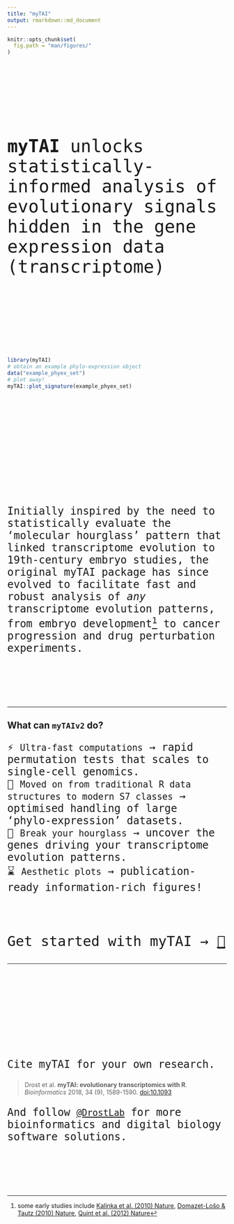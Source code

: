 ```yaml
---
title: "myTAI"
output: rmarkdown::md_document
---
```


```r
knitr::opts_chunk$set(
  fig.path = "man/figures/"
)
```

<br/><br/>

<br/><br/>

<br/><br/>

<p style="font-family: 'Fira Mono', monospace; font-size: 2.5rem;">
**myTAI** unlocks statistically-informed analysis of evolutionary signals hidden in the gene expression data (transcriptome)
</p>

<br/><br/>

<br/><br/>

<br/><br/>

```r
library(myTAI)
# obtain an example phylo-expression object
data("example_phyex_set")
# plot away!
myTAI::plot_signature(example_phyex_set)  
```

<!-- ![plot_signature function output](../vignettes/Figures/plot_signature_out.png) -->
<!-- ![plot_signature function output2](../man/figures/plot_signature_out.png) -->
<!-- ![plot_signature function output3](index_files/figure-markdown_strict/unnamed-chunk-1-1.png) -->

<br/><br/>

<br/><br/>

<br/><br/>

<br/><br/>

<br/><br/>

<p style="font-family: 'Fira Mono', monospace; font-size: 1.5rem;">
Initially inspired by the need to statistically evaluate the 'molecular hourglass' pattern that linked transcriptome evolution to 19th-century embryo studies, the original myTAI package has since evolved to facilitate fast and robust analysis of *any* transcriptome evolution patterns, from embryo development^[some early studies include [Kalinka et al. (2010) Nature](https://www.nature.com/articles/nature09634), [Domazet-Lošo & Tautz (2010) Nature](https://www.nature.com/articles/nature09632), [Quint et al. (2012) Nature](https://www.nature.com/articles/nature11394)] to cancer progression and drug perturbation experiments.
</p>

<br/><br/>

<br/><br/>

---

## What can `myTAIv2` do?

<p style="font-family: 'Fira Mono', monospace; font-size: 1.5rem;">
⚡ `Ultra-fast computations` → rapid permutation tests that scales to single-cell genomics.  
🦾 `Moved on from traditional R data structures to modern S7 classes` → optimised handling of large 'phylo-expression' datasets.  
🔨 `Break your hourglass` → uncover the genes driving your transcriptome evolution patterns.  
⌛ `Aesthetic plots` → publication-ready information-rich figures!  
</p>

<br/><br/>

<p style="font-family: 'Fira Mono', monospace; font-size: 2rem;">
Get started with myTAI → <a href="articles/myTAI.html" class="btn btn-outline-light" style="font-family: 'Fira Mono', monospace; font-size: 2rem;"> 🍹 </a>
</p>

---

<br/><br/>

<br/><br/>

<br/><br/>

<br/><br/>

<p style="font-family: 'Fira Mono', monospace; font-size: 1.5rem;">
Cite myTAI for your own research. 
</p>

<p style="font-family: 'Fira Mono', monospace; font-size: 1.5rem;">
> Drost et al. __myTAI: evolutionary transcriptomics with R__. _Bioinformatics_ 2018, 34 (9), 1589-1590. [doi:10.1093](https://doi.org/10.1093/bioinformatics/btx835)
</p>

<p style="font-family: 'Fira Mono', monospace; font-size: 1.5rem;">
And follow [`@DrostLab`](https://drostlab.com/) for more bioinformatics and digital biology software solutions.
</p>

<br/><br/>

<br/><br/>

